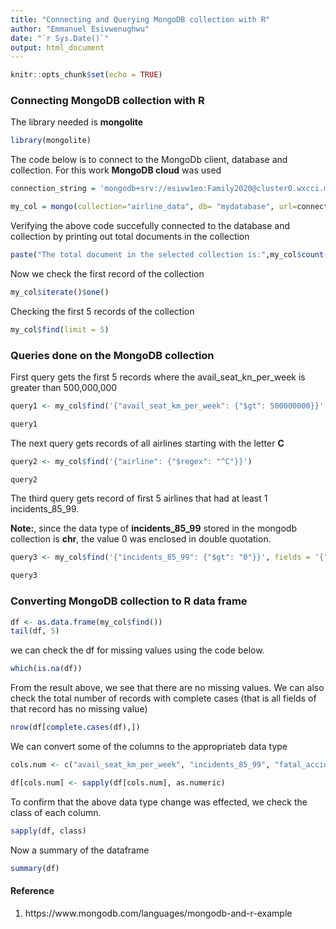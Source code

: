 ---
title: "Connecting and Querying MongoDB collection with R"
author: "Emmanuel Esivwenughwu"
date: "`r Sys.Date()`"
output: html_document
---

```{r setup, include=FALSE}
knitr::opts_chunk$set(echo = TRUE)
```


### Connecting MongoDB collection with R

The library needed is **mongolite**

```{r}
library(mongolite)
```


The code below is to connect to the MongoDb client, database and collection. For this work **MongoDB cloud** was used
```{r}
connection_string = 'mongodb+srv://esivw1eo:Family2020@cluster0.wxcci.mongodb.net/myFirstDatabase'

my_col = mongo(collection="airline_data", db= "mydatabase", url=connection_string)
```


Verifying the above code succefully connected to the database and collection by printing out total documents in the collection
```{r}
paste("The total document in the selected collection is:",my_col$count())
```

Now we check the first record of the collection
```{r}
my_col$iterate()$one()
```

Checking the first 5 records of the collection
```{r}
my_col$find(limit = 5)
```

### Queries done on the MongoDB collection

First query gets the first 5 records where the avail_seat_kn_per_week is greater than 500,000,000
```{r}
query1 <- my_col$find('{"avail_seat_km_per_week": {"$gt": 500000000}}', limit = 5)

query1
```

The next query gets records of all airlines starting with the letter **C** 
```{r}
query2 <- my_col$find('{"airline": {"$regex": "^C"}}')

query2
```

The third query gets record of first 5 airlines that had at least 1 incidents_85_99.

**Note:**, since the data type of **incidents_85_99** stored in the mongodb collection is **chr**, the value 0 was enclosed in double quotation.

```{r}
query3 <- my_col$find('{"incidents_85_99": {"$gt": "0"}}', fields = '{"airline": true, "incidents_85_99": true}', limit=5)

query3
```

### Converting MongoDB collection to R data frame

```{r}
df <- as.data.frame(my_col$find())
tail(df, 5)
```

we can check the df for missing values using the code below.
```{r}
which(is.na(df))
```
From the result above, we see that there are no missing values. We can also check the total number of records with complete cases (that is all fields of that record has no missing value)

```{r}
nrow(df[complete.cases(df),])

```
We can convert some of the columns to the appropriateb data type

```{r}
cols.num <- c("avail_seat_km_per_week", "incidents_85_99", "fatal_accidents_85_99", "fatalities_85_99", "incidents_00_14", "fatal_accidents_00_14", "fatalities_00_14")

df[cols.num] <- sapply(df[cols.num], as.numeric)
```

To confirm that the above data type change was effected, we check the class of each column.

```{r}
sapply(df, class)
```

Now a summary of the dataframe

```{r}
summary(df)
```

#### Reference

1.    https://www.mongodb.com/languages/mongodb-and-r-example
